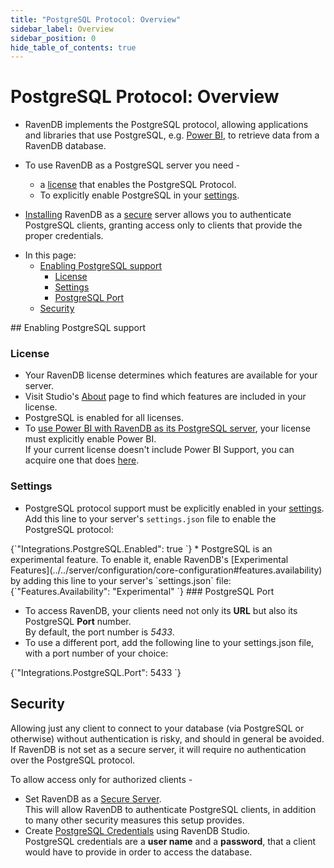 ```yaml
---
title: "PostgreSQL Protocol: Overview"
sidebar_label: Overview
sidebar_position: 0
hide_table_of_contents: true
---
```



# PostgreSQL Protocol: Overview

* RavenDB implements the PostgreSQL protocol, allowing applications and libraries that 
  use PostgreSQL, e.g. [Power BI](../../integrations/postgresql-protocol/power-bi), to 
  retrieve data from a RavenDB database.  

* To use RavenDB as a PostgreSQL server you need -  
   * a [license](../../start/licensing/licensing-overview) that enables the PostgreSQL Protocol.  
   * To explicitly enable PostgreSQL in your [settings](../../server/configuration/configuration-options).  

* [Installing](../../start/installation/setup-wizard) RavenDB as 
  a [secure](../../server/security/overview) server allows you to authenticate 
  PostgreSQL clients, granting access only to clients that provide the proper credentials.  
<Admonition type="note" title="Note">

* In this page:  
  * [Enabling PostgreSQL support](../../integrations/postgresql-protocol/overview#enabling-postgresql-support)  
     * [License](../../integrations/postgresql-protocol/overview#license)  
     * [Settings](../../integrations/postgresql-protocol/overview#settings)  
     * [PostgreSQL Port](../../integrations/postgresql-protocol/overview#postgresql-port)  
  * [Security](../../integrations/postgresql-protocol/overview#security)  
</Admonition>
## Enabling PostgreSQL support

### License

* Your RavenDB license determines which features are available for your server.  
* Visit Studio's [About](../../start/licensing/licensing-overview#manage-license-view) 
  page to find which features are included in your license.  
* PostgreSQL is enabled for all licenses.  
* To [use Power BI with RavenDB as its PostgreSQL server](../../integrations/postgresql-protocol/power-bi), 
  your license must explicitly enable Power BI.  
  If your current license doesn't include Power BI Support, you can acquire one that does [here](https://ravendb.net/buy).  
### Settings

* PostgreSQL protocol support must be explicitly enabled in your [settings](../../server/configuration/configuration-options#settings.json).  
  Add this line to your server's `settings.json` file to enable the PostgreSQL protocol:  
<TabItem value="something" label="json">
<CodeBlock language="json">
{`"Integrations.PostgreSQL.Enabled": true
`}
</CodeBlock>
</TabItem>
* PostgreSQL is an experimental feature. To enable it, enable RavenDB's 
  [Experimental Features](../../server/configuration/core-configuration#features.availability) 
  by adding this line to your server's `settings.json` file:  
<TabItem value="something" label="json">
<CodeBlock language="json">
{`"Features.Availability": "Experimental"
`}
</CodeBlock>
</TabItem>  
### PostgreSQL Port

* To access RavenDB, your clients need not only its **URL** but also its 
  PostgreSQL **Port** number.  
  By default, the port number is *5433*.  
* To use a different port, add the following line to your settings.json file, with a port number 
  of your choice:  
<TabItem value="something" label="json">
<CodeBlock language="json">
{`"Integrations.PostgreSQL.Port": 5433
`}
</CodeBlock>
</TabItem>



## Security

Allowing just any client to connect to your database (via PostgreSQL or otherwise) 
without authentication is risky, and should in general be avoided.  
<Admonition type="warning" title="Warning">
If RavenDB is not set as a secure server, it will require no authentication over the PostgreSQL protocol.  
</Admonition>

To allow access only for authorized clients -  

* Set RavenDB as a [Secure Server](../../server/security/overview).  
  This will allow RavenDB to authenticate PostgreSQL clients, in addition 
  to many other security measures this setup provides.  
* Create [PostgreSQL Credentials](../../studio/database/settings/integrations) using RavenDB Studio.  
  PostgreSQL credentials are a **user name** and a **password**, that a client 
  would have to provide in order to access the database.  



